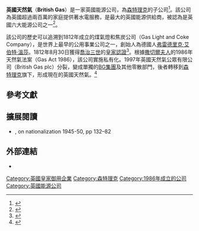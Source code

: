 {{about|森特理克的子公司|總部位於雷丁的英國能源公司|BG集團}}
{{Infobox company
| name     = British Gas Trading Limited
| logo     = [[File:British_Gas_logo.svg|200px]]
| type     = [[有限公司|有限公司]]（森特理克的子公司）
| company_slogan   = Looking after your world
| foundation       = 1997 <small>（森特理克的子公司）</small>
| predecessor      = 1812（Gas Light and Coke Company）<br />1948（area gas boards）<br />1973（British Gas Corporation）<br />1986（British Gas plc）
| location         = 多個
| key_people       = Chris Weston <small>（總經理）</small>
| industry         =  水電
| products         = [[天然氣|天然氣]]<br />[[電力|電力]]<br />供暖<br />管道<br />可再生能源<br />家用電器
| area_served = {{UK}}
| Group turnover   = 
| operating_income = 
| num_employees    = 
| parent           = [[森特理克|森特理克]]
| subsid           = 
| homepage         = {{url|www.britishgas.co.uk}}
| footnotes        =
}}

'''英國天然氣'''（'''British Gas'''）是一家英國能源公司，為[[森特理克|森特理克]]的子公司<ref>{{citation |contribution=British Gas Legal Information |url=http://www.britishgas.co.uk/legal-information.html |accessdate=2 March 2012}}</ref>。該公司為英國超過兩百萬的家庭提供著水電服務，是最大的英國能源供給商，被認為是英國六大能源公司之一<ref name=ukpower>{{citation |url=http://money.uk.msn.com/millions-face-rise-in-energy-bills-1 |contribution=Millions face rise in energy bills |date=11 October 2012 |accessdate=11 October 2012 |title=存档副本 |archive-url=https://web.archive.org/web/20121014050341/http://money.uk.msn.com/millions-face-rise-in-energy-bills-1 |archive-date=2012-10-14 |dead-url=yes }}</ref>。

該公司的歷史可以追溯到1812年成立的煤氣燈和焦炭公司（Gas Light and Coke Company），是世界上最早的公用事業公司之一，創始人為德國人[[弗雷德里克·艾伯特·溫莎|弗雷德里克·艾伯特·溫莎]]。1812年8月30日獲得[[喬治三世_(英國)|喬治三世]]的[[皇家認證|皇家認證]]<ref name=AIM25>{{cite web |url=http://www.aim25.ac.uk/cgi-bin/search2?coll_id=1167&inst_id=14 |title=Gas, Light and Coke Company |last= |first= |date= |work=Archives in the M25 area |publisher=AIM25 |accessdate=}}</ref>。根據[[撒切爾夫人|撒切爾夫人]]的1986年天然氣法案（Gas Act 1986），該公司實施私有化。1997年英國天然氣公眾有限公司（British Gas plc）分裂，變成單獨的[[BG集團|BG集團]]及其他零散部門，後者轉移到[[森特理克|森特理克]]旗下，形成現在的英國天然氣。<ref name="British Gas demerger">{{cite web|title=Demerger|url=http://www.centrica.com/index.asp?pageid=252|date=17 July 2012|accessdate=1 August 2012|archive-url=https://web.archive.org/web/20140203185210/http://www.centrica.com/index.asp?pageid=252|archive-date=2014-02-03|dead-url=yes}}</ref>

==參考文獻==
{{reflist|30em}}

==擴展閱讀==
* {{cite book|author=Brady, Robert A.|title=Crisis in Britain. Plans and Achievements of the Labour Government|url=http://books.google.com/books?id=K7QZd1pA5A8C|year=1950|publisher=University of California Press}}, on nationalization 1945-50, pp 132–82

==外部連結==
* {{official website|http://www.britishgas.co.uk/}}

[[Category:英國皇家御用企業|Category:英國皇家御用企業]]
[[Category:森特理克|Category:森特理克]]
[[Category:1986年成立的公司|Category:1986年成立的公司]]
[[Category:英國能源公司|Category:英國能源公司]]
